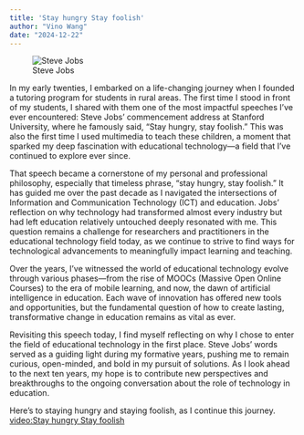 ```yaml
---
title: 'Stay hungry Stay foolish'
author: "Vino Wang"
date: "2024-12-22"
---
```


![Steve Jobs](steve.png)

In my early twenties, I embarked on a life-changing journey when I founded a tutoring program for students in rural areas. The first time I stood in front of my students, I shared with them one of the most impactful speeches I’ve ever encountered: Steve Jobs' commencement address at Stanford University, where he famously said, "Stay hungry, stay foolish." This was also the first time I used multimedia to teach these children, a moment that sparked my deep fascination with educational technology—a field that I’ve continued to explore ever since.

That speech became a cornerstone of my personal and professional philosophy, especially that timeless phrase, "stay hungry, stay foolish." It has guided me over the past decade as I navigated the intersections of Information and Communication Technology (ICT) and education. Jobs’ reflection on why technology had transformed almost every industry but had left education relatively untouched deeply resonated with me. This question remains a challenge for researchers and practitioners in the educational technology field today, as we continue to strive to find ways for technological advancements to meaningfully impact learning and teaching.

Over the years, I’ve witnessed the world of educational technology evolve through various phases—from the rise of MOOCs (Massive Open Online Courses) to the era of mobile learning, and now, the dawn of artificial intelligence in education. Each wave of innovation has offered new tools and opportunities, but the fundamental question of how to create lasting, transformative change in education remains as vital as ever.

Revisiting this speech today, I find myself reflecting on why I chose to enter the field of educational technology in the first place. Steve Jobs' words served as a guiding light during my formative years, pushing me to remain curious, open-minded, and bold in my pursuit of solutions. As I look ahead to the next ten years, my hope is to contribute new perspectives and breakthroughs to the ongoing conversation about the role of technology in education.

Here’s to staying hungry and staying foolish, as I continue this journey. [video:Stay hungry Stay foolish](https://www.youtube.com/watch?v=I5TKeu7Mpi4)
